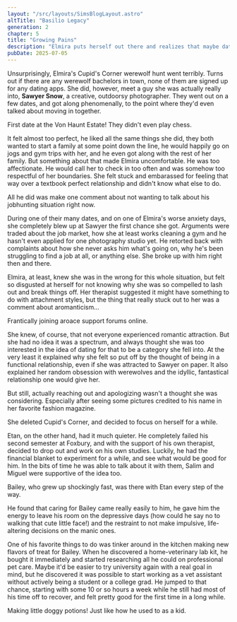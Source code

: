 ```yaml
---
layout: "/src/layouts/SimsBlogLayout.astro"
altTitle: "Basilio Legacy"
generation: 2
chapter: 5
title: "Growing Pains"
description: "Elmira puts herself out there and realizes that maybe dating isn't for her, while Etan drops out of university and reconsiders what he wants out of life."
pubDate: 2025-07-05
---
```


Unsurprisingly, Elmira's Cupid's Corner werewolf hunt went terribly. Turns out if there are any werewolf bachelors in town, none of them are signed up for any dating apps. She did, however, meet a guy she was actually really into, **Sawyer Snow**, a creative, outdoorsy photographer. They went out on a few dates, and got along phenomenally, to the point where they'd even talked about moving in together.

<BlogImage imgSrc="../../../images/shrines/sims/basiliox2-5-sawyerdate.png" imgAlt="A Sims 4 screenshot, Elmira and Sawyer Snow sat down with a chess table between them talking happily.">
First date at the Von Haunt Estate! They didn't even play chess.
</BlogImage>

It felt almost too perfect, he liked all the same things she did, they both wanted to start a family at some point down the line, he would happily go on jogs and gym trips with her, and he even got along with the rest of her family. But something about that made Elmira uncomfortable. He was too affectionate. He would call her to check in too often and was somehow too respectful of her boundaries. She felt stuck and embarassed for feeling that way over a textbook perfect relationship and didn't know what else to do.

<BlogImage imgSrc="../../../images/shrines/sims/basiliox2-5-shestheasshole.png" imgAlt="A Sims 4 screenshot, Elmira glaring daggers at Sawyer as they sit next to each other in a cafe.">
All he did was make one comment about not wanting to talk about his jobhunting situation right now.
</BlogImage>

During one of their many dates, and on one of Elmira's worse anxiety days, she completely blew up at Sawyer the first chance she got. Arguments were traded about the job market, how she at least works cleaning a gym and he hasn't even applied for one photography studio yet. He retorted back with complaints about how she never asks him what's going on, why he's been struggling to find a job at all, or anything else. She broke up with him right then and there.

Elmira, at least, knew she was in the wrong for this whole situation, but felt so disgusted at herself for not knowing why she was so compelled to lash out and break things off. Her therapist suggested it might have something to do with attachment styles, but the thing that really stuck out to her was a comment about aromanticism...

<BlogImage imgSrc="../../../images/shrines/sims/basiliox2-5-researchingaromanticism.png" imgAlt="A Sims 4 screenshot, Elmira on the family computer typing away.">
Frantically joining aroace support forums online.
</BlogImage>

She knew, of course, that not everyone experienced romantic attraction. But she had no idea it was a spectrum, and always thought she was too interested in the idea of dating for that to be a category she fell into. At the very least it explained why she felt so put off by the thought of being in a functional relationship, even if she was attracted to Sawyer on paper. It also explained her random obsession with werewolves and the idyllic, fantastical relationship one would give her.

But still, actually reaching out and apologizing wasn't a thought she was considering. Especially after seeing some pictures credited to his name in her favorite fashion magazine.

She deleted Cupid's Corner, and decided to focus on herself for a while.

Etan, on the other hand, had it much quieter. He completely failed his second semester at Foxbury, and with the support of his own therapist, decided to drop out and work on his own studies. Luckily, he had the financial blanket to experiment for a while, and see what would be good for him. In the bits of time he was able to talk about it with them, Salim and Miguel were supportive of the idea too.

<BlogImage imgSrc="../../../images/shrines/sims/basiliox2-5-puppybathtime.png" imgAlt="A Sims 4 screenshot, Etan giving Bailey a scrubdown in his little doggy bath.">
Bailey, who grew up shockingly fast, was there with Etan every step of the way.
</BlogImage>

He found that caring for Bailey came really easily to him, he gave him the energy to leave his room on the depressive days (how could he say no to walking that cute little face!) and the restraint to not make impulsive, life-altering decisions on the manic ones.

One of his favorite things to do was tinker around in the kitchen making new flavors of treat for Bailey. When he discovered a home-veterinary lab kit, he bought it immediately and started researching all he could on professional pet care. Maybe it'd be easier to try university again with a real goal in mind, but he discovered it was possible to start working as a vet assistant without actively being a student or a college grad. He jumped to that chance, starting with some 10 or so hours a week while he still had most of his time off to recover, and felt pretty good for the first time in a long while.

<BlogImage imgSrc="../../../images/shrines/sims/basiliox2-5-vettinkering.png" imgAlt="A Sims 4 screenshot, Etan tinkering around on a veterinary table for fun.">
Making little doggy potions! Just like how he used to as a kid.
</BlogImage>